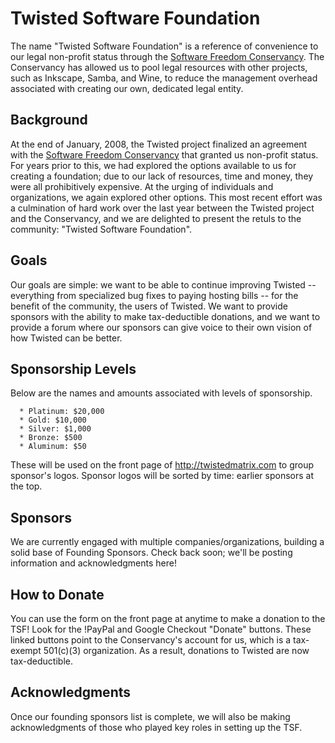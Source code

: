 = Twisted Software Foundation =

The name "Twisted Software Foundation" is a reference of convenience to our legal non-profit status through the [http://conservancy.softwarefreedom.org/ Software Freedom Conservancy]. The Conservancy has allowed us to pool legal resources with other projects, such as Inkscape, Samba, and Wine, to reduce the management overhead associated with creating our own, dedicated legal entity.

== Background ==

At the end of January, 2008, the Twisted project finalized an agreement with the [http://conservancy.softwarefreedom.org/ Software Freedom Conservancy] that granted us non-profit status. For years prior to this, we had explored the options available to us for creating a foundation; due to our lack of resources, time and money, they were all prohibitively expensive. At the urging of individuals and organizations, we again explored other options. This most recent effort was a culmination of hard work over the last year between the Twisted project and the Conservancy, and we are delighted to present the retuls to the community: "Twisted Software Foundation".

== Goals ==

Our goals are simple: we want to be able to continue improving Twisted -- everything from specialized bug fixes to paying hosting bills -- for the benefit of the community, the users of Twisted. We want to provide sponsors with the ability to make tax-deductible donations, and we want to provide a forum where our sponsors can give voice to their own vision of how Twisted can be better.

== Sponsorship Levels ==

Below are the names and amounts associated with levels of sponsorship. 

   * Platinum: $20,000
   * Gold: $10,000
   * Silver: $1,000
   * Bronze: $500
   * Aluminum: $50

These will be used on the front page of http://twistedmatrix.com to group sponsor's logos. Sponsor logos will be sorted by time: earlier sponsors at the top.

== Sponsors ==

We are currently engaged with multiple companies/organizations, building a solid base of Founding Sponsors. Check back soon; we'll be posting information and acknowledgments here! 

== How to Donate ==

You can use the form on the front page at anytime to make a donation to the TSF! Look for the !PayPal and Google Checkout "Donate" buttons. These linked buttons point to the Conservancy's account for us, which is a tax-exempt 501(c)(3) organization. As a result, donations to Twisted are now tax-deductible.

== Acknowledgments ==

Once our founding sponsors list is complete, we will also be making acknowledgments of those who played key roles in setting up the TSF.